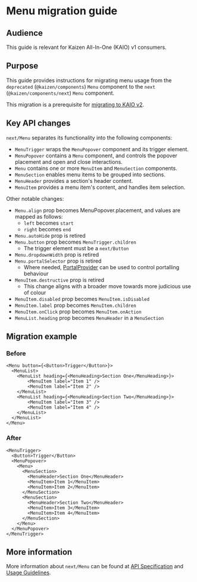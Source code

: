 
<Meta title="Components/Menu/Migration guide" />

# Menu migration guide

## Audience

This guide is relevant for Kaizen All-In-One (KAIO) v1 consumers.

## Purpose

This guide provides instructions for migrating menu usage from the `deprecated` (`@kaizen/components`) `Menu` component to the `next` (`@kaizen/components/next`) `Menu` component.

This migration is a prerequisite for [migrating to KAIO v2](/docs/releases-upcoming-major-releases--docs).

## Key API changes

`next/Menu` separates its functionality into the following components:

- `MenuTrigger` wraps the `MenuPopover` component and its trigger element.
- `MenuPopover` contains a `Menu` component, and controls the popover placement and open and close interactions.
- `Menu` contains one or more `MenuItem` and `MenuSection` components.
- `MenuSection` enables menu items to be grouped into sections.
- `MenuHeader` provides a section's header content.
- `MenuItem` provides a menu item's content, and handles item selection.

Other notable changes:

- `Menu.align` prop becomes MenuPopover.placement, and values are mapped as follows:
  - `left` becomes `start`
  - `right` becomes `end`
- `Menu.autoHide` prop is retired
- `Menu.button` prop becomes `MenuTrigger.children`
  - The trigger element must be a `next/Button`
- `Menu.dropdownWidth` prop is retired
- `Menu.portalSelector` prop is retired
  - Where needed, [PortalProvider](https://react-spectrum.adobe.com/react-aria/PortalProvider.html) can be used to control portalling behaviour
- `MenuItem.destructive` prop is retired
  - This change aligns with a broader move towards more judicious use of colour
- `MenuItem.disabled` prop becomes `MenuItem.isDisabled`
- `MenuItem.label` prop becomes `MenuItem.children`
- `MenuItem.onClick` prop becomes `MenuItem.onAction`
- `MenuList.heading` prop becomes `MenuHeader` in a `MenuSection`

## Migration example

### Before

```tsx
<Menu button={<Button>Trigger</Button>}>
  <MenuList>
    <MenuList heading={<MenuHeading>Section One</MenuHeading>}>
        <MenuItem label="Item 1" />
        <MenuItem label="Item 2" />
    </MenuList>
    <MenuList heading={<MenuHeading>Section Two</MenuHeading>}>
        <MenuItem label="Item 3" />
        <MenuItem label="Item 4" />
    </MenuList>
  </MenuList>
</Menu>
```

### After

```tsx
<MenuTrigger>
  <Button>Trigger</Button>
  <MenuPopover>
    <Menu>
      <MenuSection>
        <MenuHeader>Section One</MenuHeader>
        <MenuItem>Item 1</MenuItem>
        <MenuItem>Item 2</MenuItem>
      </MenuSection>
      <MenuSection>
        <MenuHeader>Section Two</MenuHeader>
        <MenuItem>Item 3</MenuItem>
        <MenuItem>Item 4</MenuItem>
      </MenuSection>
    </Menu>
  </MenuPopover>
</MenuTrigger>
```

## More information

More information about `next/Menu` can be found at [API Specification](/docs/components-menu-menu-next-api-specification--docs) and [Usage Guidelines](/docs/components-menu-menu-next-usage-guidelines--docs).